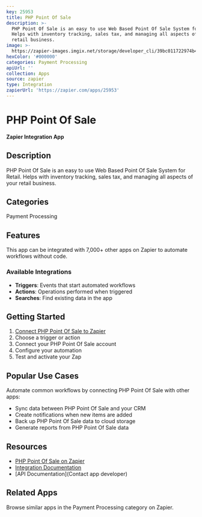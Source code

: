 ```yaml
---
key: 25953
title: PHP Point Of Sale
description: >-
  PHP Point Of Sale is an easy to use Web Based Point Of Sale System for Retail.
  Helps with inventory tracking, sales tax, and managing all aspects of your
  retail business.
image: >-
  https://zapier-images.imgix.net/storage/developer_cli/39bc011722974b47cb414016c5ce61a2_2.png?auto=format%2Ccompress&ixlib=python-3.0.0&q=50
hexColor: '#000000'
categories: Payment Processing
apiUrl: ''
collection: Apps
source: zapier
type: Integration
zapierUrl: 'https://zapier.com/apps/25953'
---
```

# PHP Point Of Sale

**Zapier Integration App**

## Description

PHP Point Of Sale is an easy to use Web Based Point Of Sale System for Retail. Helps with inventory tracking, sales tax, and managing all aspects of your retail business.

## Categories

Payment Processing

## Features

This app can be integrated with 7,000+ other apps on Zapier to automate workflows without code.

### Available Integrations

- **Triggers**: Events that start automated workflows
- **Actions**: Operations performed when triggered
- **Searches**: Find existing data in the app

## Getting Started

1. [Connect PHP Point Of Sale to Zapier](https://zapier.com/apps/25953)
2. Choose a trigger or action
3. Connect your PHP Point Of Sale account
4. Configure your automation
5. Test and activate your Zap

## Popular Use Cases

Automate common workflows by connecting PHP Point Of Sale with other apps:

- Sync data between PHP Point Of Sale and your CRM
- Create notifications when new items are added
- Back up PHP Point Of Sale data to cloud storage
- Generate reports from PHP Point Of Sale data

## Resources

- [PHP Point Of Sale on Zapier](https://zapier.com/apps/25953)
- [Integration Documentation](https://zapier.com/apps/25953/integrations)
- [API Documentation](Contact app developer)

## Related Apps

Browse similar apps in the Payment Processing category on Zapier.
